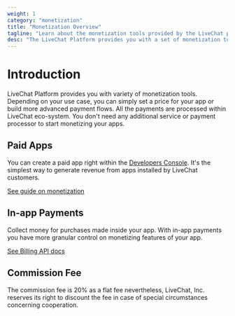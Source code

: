 ```yaml
---
weight: 1
category: "monetization"
title: "Monetization Overview"
tagline: "Learn about the monetization tools provided by the LiveChat platform."
desc: "The LiveChat Platform provides you with a set of monetization tools. Learn about all of them and start monetizing your apps!"
---
```


# Introduction

LiveChat Platform provides you with variety of monetization tools. Depending on your use case, you can simply set a price for your app or build more advanced payment flows. All the payments are processed within LiveChat eco-system. You don't need any additional service or payment processor to start monetizing your apps.

## Paid Apps

You can create a paid app right within the [Developers Console](/console/). It's the simplest way to generate revenue from apps installed by LiveChat customers.

[See guide on monetization](./how-to-monetize-apps/)

## In-app Payments

Collect money for purchases made inside your app. With in-app payments you have more granular control on monetizing features of your app.

[See Billing API docs](./billing-api/)

## Commission Fee

The commission fee is 20% as a flat fee nevertheless, LiveChat, Inc. reserves its right to discount the fee in case of special circumstances concerning cooperation.
